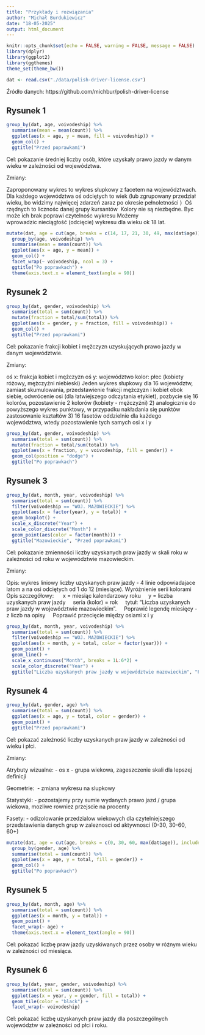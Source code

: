 ```yaml
---
title: "Przykłady i rozwiązania"
author: "Michał Burdukiewicz"
date: "18-05-2025"
output: html_document
---
```


```r
knitr::opts_chunk$set(echo = FALSE, warning = FALSE, message = FALSE)
library(dplyr)
library(ggplot2)
library(ggthemes)
theme_set(theme_bw())
```

```r
dat <- read.csv("./data/polish-driver-license.csv") 
```

Źródło danych: https://github.com/michbur/polish-driver-license

## Rysunek 1

```r
group_by(dat, age, voivodeship) %>% 
  summarise(mean = mean(count)) %>% 
  ggplot(aes(x = age, y = mean, fill = voivodeship)) +
  geom_col() +
  ggtitle("Przed poprawkami")
```

Cel: pokazanie średniej liczby osób, które uzyskały prawo jazdy w danym wieku w zależności od województwa.

Zmiany:

Zaproponowany wykres to wykres słupkowy z facetem na województwach.
Dla każdego województwa oś odciętych to wiek (lub zgrupowany przedział wieku, bo widzimy najwięcej zdarzeń zaraz po okresie pełnoletności ) 
Oś rzędnych to licznośc danej grupy kursantów 
Kolory nie są niezbędne. Byc może ich brak poprawi czytelnośc wykresu
Możemy wprowadzic nieciągłość (odcięcie) wykresu dla wieku ok 18 lat. 

```r
mutate(dat, age = cut(age, breaks = c(14, 17, 21, 30, 49, max(dat$age)), include.lowest = TRUE)) %>% 
  group_by(age, voivodeship) %>% 
  summarise(mean = mean(count)) %>% 
  ggplot(aes(x = age, y = mean)) +
  geom_col() +
  facet_wrap(~ voivodeship, ncol = 3) +
  ggtitle("Po poprawkach") +
  theme(axis.text.x = element_text(angle = 90))
```

## Rysunek 2

```r
group_by(dat, gender, voivodeship) %>% 
  summarise(total = sum(count)) %>% 
  mutate(fraction = total/sum(total)) %>% 
  ggplot(aes(x = gender, y = fraction, fill = voivodeship)) +
  geom_col() +
  ggtitle("Przed poprawkami")
```

Cel: pokazanie frakcji kobiet i mężczyzn uzyskujących prawo jazdy w danym województwie.

Zmiany: 

oś x: frakcja kobiet i mężczyzn
oś y: województwo
kolor: płec (kobiety różowy, mężczyźni niebieski)
Jeden wykres słupkowy dla 16 województw, zamiast skumulowania, przedstawienie frakcji mężczyzn i kobiet obok siebie, odwrócenie osi (dla łatwiejszego odczytania etykiet), pozbycie się 16 kolorów, pozostawienie 2 kolorów (kobiety - mężczyźni)
2) analogicznie do powyższego wykres punktowy, w przypadku nakładania się punktów zastosowanie kształtów
3) 16 fasetów oddzielnie dla każdego województwa, wtedy pozostawienie tych samych osi x i y


```r
group_by(dat, gender, voivodeship) %>% 
  summarise(total = sum(count)) %>% 
  mutate(fraction = total/sum(total)) %>% 
  ggplot(aes(x = fraction, y = voivodeship, fill = gender)) +
  geom_col(position = "dodge") +
  ggtitle("Po poprawkach") 
```

## Rysunek 3

```r
group_by(dat, month, year, voivodeship) %>% 
  summarise(total = sum(count)) %>% 
  filter(voivodeship == "WOJ. MAZOWIECKIE") %>% 
  ggplot(aes(x = factor(year), y = total)) +
  geom_boxplot() +
  scale_x_discrete("Year") +
  scale_color_discrete("Month") +
  geom_point(aes(color = factor(month))) +
  ggtitle("Mazowieckie", "Przed poprawkami")
```

Cel: pokazanie zmienności liczby uzyskanych praw jazdy w skali roku w zależności od roku w województwie mazowieckim.

Zmiany:

Opis: wykres liniowy liczby uzyskanych praw jazdy - 4 linie odpowiadajace latom a na osi odciętych od 1 do 12 (miesiące). Wyróżnienie serii kolorami
Opis szczegółowy: 
    x = miesiąc kalendarzowy roku
    y = liczba uzyskanych praw jazdy
    seria (kolor) = rok
    tytuł: "Liczba uzyskanych praw jazdy w województwie mazowieckim".
    Poprawić legendę miesięcy - z liczb na opisy
    Poprawić przecięcie między osiami x i y

```r
group_by(dat, month, year, voivodeship) %>% 
  summarise(total = sum(count)) %>% 
  filter(voivodeship == "WOJ. MAZOWIECKIE") %>% 
  ggplot(aes(x = month, y = total, color = factor(year))) +
  geom_point() +
  geom_line() +
  scale_x_continuous("Month", breaks = 1L:6*2) +
  scale_color_discrete("Year") +
  ggtitle("Liczba uzyskanych praw jazdy w województwie mazowieckim", "Po poprawkach")
```


## Rysunek 4

```r
group_by(dat, gender, age) %>% 
  summarise(total = sum(count)) %>% 
  ggplot(aes(x = age, y = total, color = gender)) +
  geom_point() +
  ggtitle("Przed poprawkami")

```

Cel: pokazać zależność liczby uzyskanych praw jazdy w zależności od wieku i płci.

Zmiany:

Atrybuty wizualne:
- os x - grupa wiekowa, zageszczenie skali dla lepszej definicji

Geometrie:
 - zmiana wykresu na slupkowy

Statystyki:
- pozostajemy przy sumie wydanych prawo jazd / grupa wiekowa, mozliwe rowniez przejscie na procenty

Fasety:
- odizolowanie przedzialow wiekowych dla czytelniejszego przedstawienia danych grup w zaleznosci od aktywnosci
(0-30, 30-60, 60+)


```r
mutate(dat, age = cut(age, breaks = c(0, 30, 60, max(dat$age)), include.lowest = TRUE)) %>% 
  group_by(gender, age) %>% 
  summarise(total = sum(count)) %>% 
  ggplot(aes(x = age, y = total, fill = gender)) +
  geom_col() +
  ggtitle("Po poprawkach")

```

## Rysunek 5

```r
group_by(dat, month, age) %>% 
  summarise(total = sum(count)) %>% 
  ggplot(aes(x = month, y = total)) +
  geom_point() + 
  facet_wrap(~ age) +
  theme(axis.text.x = element_text(angle = 90))
```

Cel: pokazać liczbę praw jazdy uzyskiwanych przez osoby w różnym wieku w zależności od miesiąca.

## Rysunek 6

```r
group_by(dat, year, gender, voivodeship) %>% 
  summarise(total = sum(count)) %>% 
  ggplot(aes(x = year, y = gender, fill = total)) +
  geom_tile(color = "black") +
  facet_wrap(~ voivodeship) 
```

Cel: pokazać liczbę uzyskanych praw jazdy dla poszczególnych województw w zależności od płci i roku.
